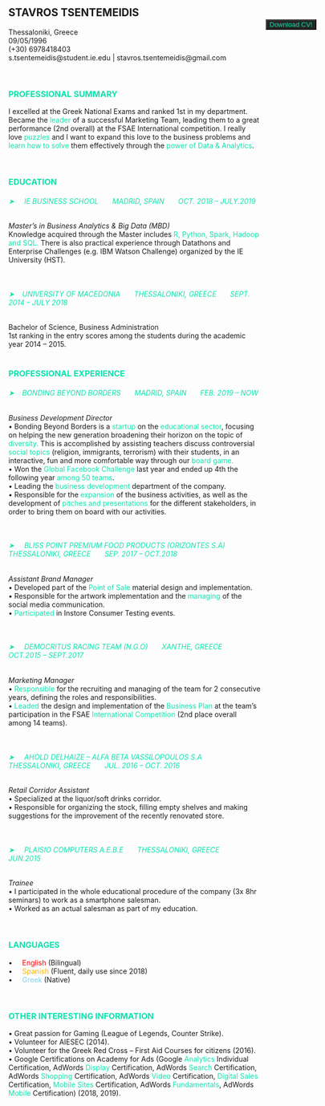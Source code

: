 </br>

## STAVROS TSENTEMEIDIS    
Thessaloniki, Greece    
09/05/1996    
(+30) 6978418403   
s.tsentemeidis@student.ie.edu | stavros.tsentemeidis@gmail.com                

</br> 

<div style= "float:right;position: relative; top: -130px; right: -110px;">
<form method="get" action="Stavros_Tsentemeidis_CV_IE.pdf">
   <button type="submit" style="background-color:#272727"><span style="color:#0ce3ac">Download CV!</span></button>
</form>
</div>


### <span style="color:#0ce3ac">PROFESSIONAL SUMMARY</span>

I excelled at the Greek National Exams and ranked 1st in my department. Became the <span style="color:#0ce3ac">leader</span>  of a successful Marketing Team, leading them to a great performance (2nd overall) at the FSAE International competition. I really love <span style="color:#0ce3ac">puzzles</span> and I want to expand this love to the business problems and <span style="color:#0ce3ac">learn how to solve</span> them effectively through the <span style="color:#0ce3ac">power of Data & Analytics</span>.

</br> 





### <span style="color:#0ce3ac">EDUCATION</span>  

###### <span style="color:#0ce3ac">➤ &nbsp;&nbsp;&nbsp; IE BUSINESS SCHOOL &nbsp;&nbsp;&nbsp;&nbsp;&nbsp; MADRID, SPAIN &nbsp;&nbsp;&nbsp;&nbsp;&nbsp; OCT. 2018 – JULY.2019</span>                 
*Master’s in Business Analytics & Big Data (MBD)*      
Knowledge acquired through the Master includes <span style="color:#0ce3ac">R, Python, Spark, Hadoop and SQL.</span>  There is also practical experience through Datathons and Enterprise Challenges (e.g. IBM Watson Challenge) organized by the IE University (HST).


</br> 

###### <span style="color:#0ce3ac">➤ &nbsp;&nbsp;&nbsp;UNIVERSITY OF MACEDONIA &nbsp;&nbsp;&nbsp;&nbsp;&nbsp; THESSALONIKI, GREECE &nbsp;&nbsp;&nbsp;&nbsp;&nbsp; SEPT. 2014 – JULY 2018</span>

Bachelor of Science, Business Administration                         				     	                       
1st ranking in the entry scores among the students during the academic year 2014 – 2015.                                                     
</br> 









### <span style="color:#0ce3ac">PROFESSIONAL EXPERIENCE</span>    


###### <span style="color:#0ce3ac">➤ &nbsp;&nbsp;&nbsp;BONDING BEYOND BORDERS &nbsp;&nbsp;&nbsp;&nbsp;&nbsp; MADRID, SPAIN &nbsp;&nbsp;&nbsp;&nbsp;&nbsp; FEB. 2019 – NOW</span>

*Business Development Director*     	                             
• Bonding Beyond Borders is a <span style="color:#0ce3ac">startup</span> on the <span style="color:#0ce3ac">educational sector</span>, focusing on helping the new generation broadening their horizon on the topic of <span style="color:#0ce3ac">diversity.</span> This is accomplished by assisting teachers discuss controversial <span style="color:#0ce3ac">social topics</span> (religion, immigrants, terrorism) with their students, in an interactive, fun and more comfortable way through our <span style="color:#0ce3ac">board game.</span>   
• Won the <span style="color:#0ce3ac">Global Facebook Challenge</span> last year and ended up 4th the following year <span style="color:#0ce3ac">among 50 teams</span>.    
• Leading the <span style="color:#0ce3ac">business development</span> department of the company.        
• Responsible for the <span style="color:#0ce3ac">expansion</span> of the business activities, as well as the development of <span style="color:#0ce3ac">pitches and presentations</span> for the different stakeholders, in order to bring them on board with our activities.     

</br> 

###### <span style="color:#0ce3ac">➤ &nbsp;&nbsp;&nbsp; BLISS POINT PREMIUM FOOD PRODUCTS (ORIZONTES S.A) &nbsp;&nbsp;&nbsp;&nbsp;&nbsp; THESSALONIKI, GREECE &nbsp;&nbsp;&nbsp;&nbsp;&nbsp; SEP. 2017 – OCT.2018</span>

*Assistant Brand Manager*     	                             
• Developed part of the <span style="color:#0ce3ac">Point of Sale</span> material design and implementation.      
• Responsible for the artwork implementation and the <span style="color:#0ce3ac">managing</span> of the social media communication.     
• <span style="color:#0ce3ac">Participated</span> in Instore Consumer Testing events.      

</br> 

###### <span style="color:#0ce3ac">➤ &nbsp;&nbsp;&nbsp; DEMOCRITUS RACING TEAM (N.G.O) &nbsp;&nbsp;&nbsp;&nbsp;&nbsp; XANTHE, GREECE &nbsp;&nbsp;&nbsp;&nbsp;&nbsp; OCT.2015 – SEPT.2017</span>

*Marketing Manager*                                    
•	<span style="color:#0ce3ac">Responsible</span> for the recruiting and managing of the team for 2 consecutive years, defining the roles and responsibilities.        
•	<span style="color:#0ce3ac">Leaded</span> the design and implementation of the <span style="color:#0ce3ac">Business Plan</span> at the team’s participation in the FSAE <span style="color:#0ce3ac">International Competition</span> (2nd place overall among 14 teams).      


</br> 

###### <span style="color:#0ce3ac">➤ &nbsp;&nbsp;&nbsp; AHOLD DELHAIZE – ALFA BETA VASSILOPOULOS S.A &nbsp;&nbsp;&nbsp;&nbsp;&nbsp; THESSALONIKI, GREECE &nbsp;&nbsp;&nbsp;&nbsp;&nbsp; JUL. 2016 – OCT. 2016</span>
  
*Retail Corridor Assistant*                             		     				                                                 
• Specialized at the liquor/soft drinks corridor.        
• Responsible for organizing the stock, filling empty shelves and making suggestions for the improvement of the recently renovated store.  

</br> 

###### <span style="color:#0ce3ac">➤ &nbsp;&nbsp;&nbsp; PLAISIO COMPUTERS A.E.B.E &nbsp;&nbsp;&nbsp;&nbsp;&nbsp; THESSALONIKI, GREECE &nbsp;&nbsp;&nbsp;&nbsp;&nbsp; JUN.2015</span>
    
*Trainee*                                                                                                               
•	I participated in the whole educational procedure of the company (3x 8hr seminars) to work as a smartphone salesman.      
•	Worked as an actual salesman as part of my education.      

</br> 






### <span style="color:#0ce3ac">LANGUAGES</span> 

• &nbsp;&nbsp;&nbsp; <span style="color:red">English</span> (Bilingual)      
• &nbsp;&nbsp;&nbsp; <span style="color:#f6b511">Spanish</span> (Fluent, daily use since 2018)   
• &nbsp;&nbsp;&nbsp; <span style="color:#83ceec">Greek</span> (Native)    

</br>    








### <span style="color:#0ce3ac">OTHER INTERESTING INFORMATION</span>         
•	Great passion for Gaming (League of Legends, Counter Strike).     
•	Volunteer for AIESEC (2014).         
•	Volunteer for the Greek Red Cross – First Aid Courses for citizens (2016).         
•	Google Certifications on Academy for Ads (Google <span style="color:#0ce3ac">Analytics</span> Individual Certification, AdWords <span style="color:#0ce3ac">Display</span> Certification, AdWords <span style="color:#0ce3ac">Search</span> Certification, AdWords <span style="color:#0ce3ac">Shopping</span> Certification, AdWords <span style="color:#0ce3ac">Video</span> Certification, <span style="color:#0ce3ac">Digital Sales</span> Certification, <span style="color:#0ce3ac">Mobile Sites</span> Certification, AdWords <span style="color:#0ce3ac">Fundamentals</span>, AdWords <span style="color:#0ce3ac">Mobile</span> Certification) (2018, 2019).   

